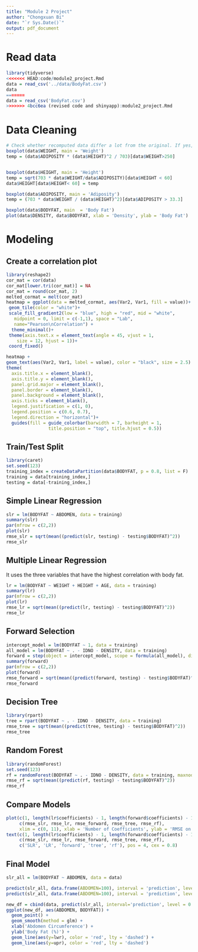 ```yaml
---
title: "Module 2 Project"
author: "Chongxuan Bi"
date: "`r Sys.Date()`"
output: pdf_document
---
```


# Read data
```r
library(tidyverse)
<<<<<<< HEAD:code/module2_project.Rmd
data = read_csv('../data/BodyFat.csv')
data
=======
data = read_csv('BodyFat.csv')
>>>>>>> 4bcc6ea (revised code and shinyapp):module2_project.Rmd
```

# Data Cleaning
```r
# Check whether recomputed data differ a lot from the original. If yes, replace.
boxplot(data$WEIGHT, main = 'Weight')
temp = (data$ADIPOSITY * (data$HEIGHT)^2 / 703)[data$WEIGHT>250]


boxplot(data$HEIGHT, main = 'Height')
temp = sqrt(703 * data$WEIGHT/data$ADIPOSITY)[data$HEIGHT < 60]
data$HEIGHT[data$HEIGHT< 60] = temp

boxplot(data$ADIPOSITY, main = 'Adiposity')
temp = (703 * data$WEIGHT / (data$HEIGHT)^2)[data$ADIPOSITY > 33.3]

boxplot(data$BODYFAT, main  = 'Body Fat')
plot(data$DENSITY, data$BODYFAT, xlab = 'Density', ylab = 'Body Fat')

```
# Modeling
## Create a correlation plot
```r
library(reshape2)
cor_mat = cor(data)
cor_mat[lower.tri(cor_mat)] = NA
cor_mat = round(cor_mat, 2)
melted_cormat = melt(cor_mat)
heatmap = ggplot(data = melted_cormat, aes(Var2, Var1, fill = value))+
 geom_tile(color = "white")+
 scale_fill_gradient2(low = "blue", high = "red", mid = "white", 
   midpoint = 0, limit = c(-1,1), space = "Lab", 
   name="Pearson\nCorrelation") +
  theme_minimal()+ 
 theme(axis.text.x = element_text(angle = 45, vjust = 1, 
    size = 12, hjust = 1))+
 coord_fixed()

heatmap +
geom_text(aes(Var2, Var1, label = value), color = "black", size = 2.5) +
theme(
  axis.title.x = element_blank(),
  axis.title.y = element_blank(),
  panel.grid.major = element_blank(),
  panel.border = element_blank(),
  panel.background = element_blank(),
  axis.ticks = element_blank(),
  legend.justification = c(1, 0),
  legend.position = c(0.6, 0.7),
  legend.direction = "horizontal")+
  guides(fill = guide_colorbar(barwidth = 7, barheight = 1,
                title.position = "top", title.hjust = 0.5))


```
## Train/Test Split
```r
library(caret)
set.seed(123)
training_index = createDataPartition(data$BODYFAT, p = 0.8, list = F)
training = data[training_index,]
testing = data[-training_index,]
```

## Simple Linear Regression
```r
slr = lm(BODYFAT ~ ABDOMEN, data = training)
summary(slr)
par(mfrow = c(2,2))
plot(slr)
rmse_slr = sqrt(mean((predict(slr, testing) - testing$BODYFAT)^2))
rmse_slr
```

## Multiple Linear Regression

It uses the three variables that have the highest correlation with body fat.
```r
lr = lm(BODYFAT ~ WEIGHT + HEIGHT + AGE, data = training)
summary(lr)
par(mfrow = c(2,2))
plot(lr)
rmse_lr = sqrt(mean((predict(lr, testing) - testing$BODYFAT)^2))
rmse_lr
```
## Forward Selection
```r
intercept_model = lm(BODYFAT ~ 1, data = training)
all_model = lm(BODYFAT ~ . - IDNO - DENSITY, data = training)
forward = step(object = intercept_model, scope = formula(all_model), direction = 'forward', k = log(nrow(training)))
summary(forward)
par(mfrow = c(2,2))
plot(forward)
rmse_forward = sqrt(mean((predict(forward, testing) - testing$BODYFAT)^2))
rmse_forward
```
## Decision Tree
```r
library(rpart)
tree = rpart(BODYFAT ~ . - IDNO - DENSITY, data = training)
rmse_tree = sqrt(mean((predict(tree, testing) - testing$BODYFAT)^2))
rmse_tree
```

## Random Forest
```r
library(randomForest)
set.seed(123)
rf = randomForest(BODYFAT ~ . - IDNO - DENSITY, data = training, maxnodes = 8, )
rmse_rf = sqrt(mean((predict(rf, testing) - testing$BODYFAT)^2))
rmse_rf
```

## Compare Models
```r
plot(c(1, length(lr$coefficients) - 1, length(forward$coefficients) - 1, 10, 8),
     c(rmse_slr, rmse_lr, rmse_forward, rmse_tree, rmse_rf), 
     xlim = c(0, 11), xlab = 'Number of Coefficients', ylab = 'RMSE on Testing')
text(c(1, length(lr$coefficients) - 1, length(forward$coefficients) - 1, 10, 8),
     c(rmse_slr, rmse_lr, rmse_forward, rmse_tree, rmse_rf),
     c('SLR', 'LR', 'forward', 'tree', 'rf'), pos = 4, cex = 0.8)

```

## Final Model
```r
slr_all = lm(BODYFAT ~ ABDOMEN, data = data)

predict(slr_all, data.frame(ABDOMEN=100), interval = 'prediction', level = 0.95)
predict(slr_all, data.frame(ABDOMEN=100), interval = 'prediction', level = 0.50)

new_df = cbind(data, predict(slr_all, interval='prediction', level = 0.95))
ggplot(new_df, aes(ABDOMEN, BODYFAT)) +
  geom_point() +
  geom_smooth(method = glm) +
  xlab('Abdomen Circumference') +
  ylab('Body Fat (%)') +
  geom_line(aes(y=lwr), color = 'red', lty = 'dashed') +
  geom_line(aes(y=upr), color = 'red', lty = 'dashed')
```